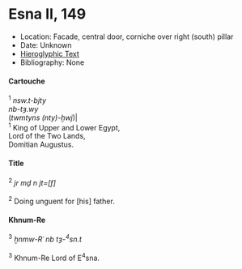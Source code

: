 # Esna II, 149 {-}

<style>
  .col2 {
    columns: 2 300px;         /* number of columns and width in pixels*/
    -webkit-columns: 2 300px; /* chrome, safari */
    -moz-columns: 2 300px;    /* firefox */
    -webkit-column-break-inside: avoid;
    -page-break-inside: avoid;
    -break-inside: avoid;
  }

</style>


- Location: Facade, central door, corniche over right (south) pillar
- Date: Unknown
- [Hieroglyphic Text](https://www.ifao.egnet.net/uploads/publications/enligne/Temples-Esna002.pdf#page=333){target="_blank"}
- Bibliography: None

#### Cartouche {-}
<div class="col2">
| ^1^ *nsw.t-bjty*  
| *nb-tȝ.wy*  
| (*twmtyns (nty)-ḫwj*)|  
| ^1^ King of Upper and Lower Egypt,  
| Lord of the Two Lands,  
| Domitian Augustus.  
</div>

#### Title {-}
<div class="col2">

| ^2^ *jr mḏ n jt=[f]*  
|
| ^2^ Doing unguent for [his] father.  

</div>

#### Khnum-Re {-}
<div class="col2">
| ^3^ *ẖnmw-Rʿ nb tȝ-^4^sn.t*  
|
| ^3^ Khnum-Re Lord of E^4^sna.  
</div>